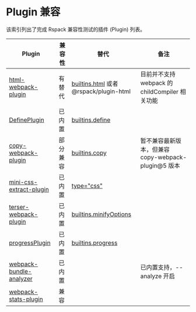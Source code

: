 # Plugin 兼容

该索引列出了完成 Rspack 兼容性测试的插件 (Plugin) 列表。

| Plugin                                                                           | 兼容性   | 替代                                                                    | 备注                                                |
| -------------------------------------------------------------------------------- | -------- | ----------------------------------------------------------------------- | --------------------------------------------------- |
| [html-webpack-plugin](https://www.npmjs.com/package/html-webpack-plugin)         | 有替代   | [builtins.html](/config/builtins#builtinshtml) 或者 @rspack/plugin-html | 目前并不支持 webpack 的 childCompiler 相关功能      |
| [DefinePlugin](https://webpack.js.org/plugins/define-plugin/)                    | 已内置   | [builtins.define](/config/builtins#builtinsdefine)                      |                                                     |
| [copy-webpack-plugin](https://www.npmjs.com/package/copy-webpack-plugin)         | 部分兼容 | [builtins.copy](/config/builtinscopy)                                   | 暂不兼容最新版本，但兼容 copy-webpack-plugin@5 版本 |
| [mini-css-extract-plugin](https://www.npmjs.com/package/mini-css-extract-plugin) | 已内置   | [type="css"](/guide/language-support#css)                               |                                                     |
| [terser-webpack-plugin](https://www.npmjs.com/package/terser-webpack-plugin)     | 已内置   | [builtins.minifyOptions](/config/builtins#builtinsminifyoptions)        |                                                     |
| [progressPlugin](https://webpack.js.org/plugins/progress-plugin/)                | 已内置   | [builtins.progress](/config/builtins#builtinsprogress)                  |                                                     |
| [webpack-bundle-analyzer](https://www.npmjs.com/package/webpack-bundle-analyzer) | 已内置   |                                                                         | 已内置支持，--analyze 开启                          |
| [webpack-stats-plugin](https://www.npmjs.com/package/webpack-stats-plugin)       | 兼容     |                                                                         |                                                     |
